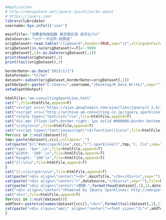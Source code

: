 ```r
#Application
# http://omnipotent.net/jquery.sparkline/#s-about
# https://jquery.com/
library(lubridate)
username<-Sys.info()['user']
```

```r
mainTitle<-"消費者物価指数 東京都区部 前月比(%)"
dataSource<-"\nデータ出所:総務省"
origDataset<-read.table("clipboard",header=TRUE,sep="\t",stringsAsFactor=F,na.strings=c("-","－"," ---- ","…"),check.names=F)
origDataset[is.na(origDataset)==T]<--9999
origDataset[,1]<-as.Date(origDataset[,1])
print(head(origDataset),3)
print(tail(origDataset),3)
```

```r
borderDate<-as.Date("2013/1/1")
dateFormat<-"%Y/%m"
dataset<-subset(origDataset,borderDate<=origDataset[,1])
pathOutput<-paste("C:/Users/",username,"/Desktop/R_Data_Write/",sep="")
setwd(pathOutput)
```

```r
htmlFile<-"am-consultingSparkLine.html"
cat("",file=htmlFile,append=F)
cat("<script src=\"https://ajax.googleapis.com/ajax/libs/jquery/2.1.4/jquery.min.js\"></script>\n",file=htmlFile,append=T)
cat("<script src=\"http://archive.am-consulting.co.jp/jquery.sparkline.2.1.2.js\"></script>\n",file=htmlFile,append=T)
cat("<style type=\"text/css\">\n",file=htmlFile,append=T)
cat("div.amc {float:left;border-right: 1px solid #000000;border-bottom: 1px solid #000000;}</style>\n",file=htmlFile,append=T)
cat("</style>\n",file=htmlFile,append=T)
cat("<script type=\"text/javascript\">$(function(){\n\n",file=htmlFile,append=T)
for(ccc in 2:ncol(dataset)){
tmp<-paste(dataset[,ccc],collapse=",")  
cat(paste("$(\"#amccsparkline",ccc,"\").sparkline([",tmp,"], {\n",sep=""),file=htmlFile,append=T)
cat("type: 'bar',\n",file=htmlFile,append=T)
cat("width: '100',\n",file=htmlFile,append=T)
cat("height: '100'\n",file=htmlFile,append=T)
cat("});\n\n",file=htmlFile,append=T)
}  
cat("});</script>\n\n",file=htmlFile,append=T)
cat(paste("<div align=\"center\"><b>",mainTitle,"</b></div>\n",sep=""),file=htmlFile,append=T)
cat(paste("<div align=\"center\">",dataSource,"</div>\n",sep=""),file=htmlFile,append=T)
cat(paste("<div align=\"center\">期間:",format(head(dataset[,1],1),dateFormat),"-",format(tail(dataset[,1],1),dateFormat),"</div>\n",sep=""),file=htmlFile,append=T)
cat("<div align=\"center\">Powered by jQuery Sparklines( http://omnipotent.net/jquery.sparkline/#s-about )</div>",file=htmlFile,append=T)  
cat("<hr>",file=htmlFile,append=T)
for(ccc in 2:ncol(dataset)){
addText<-paste(colnames(dataset[ccc]),"<br>",format(tail(dataset[,1],1),dateFormat),":",tail(dataset[ccc],1))
cat(paste("<div class=\"amc\" align=\"center\"><font size=\"2\">",addText,"</font><div id=\"amccsparkline",ccc,"\"></div></div>\n",sep=""),file=htmlFile,append=T)
}
```